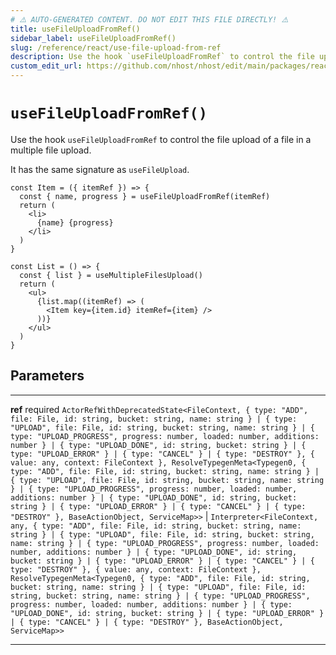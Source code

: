 ```yaml
---
# ⚠️ AUTO-GENERATED CONTENT. DO NOT EDIT THIS FILE DIRECTLY! ⚠️
title: useFileUploadFromRef()
sidebar_label: useFileUploadFromRef()
slug: /reference/react/use-file-upload-from-ref
description: Use the hook `useFileUploadFromRef` to control the file upload of a file in a multiple file upload.
custom_edit_url: https://github.com/nhost/nhost/edit/main/packages/react/src/useFileUpload.ts#L31
---
```


# `useFileUploadFromRef()`

Use the hook `useFileUploadFromRef` to control the file upload of a file in a multiple file upload.

It has the same signature as `useFileUpload`.

```tsx
const Item = ({ itemRef }) => {
  const { name, progress } = useFileUploadFromRef(itemRef)
  return (
    <li>
      {name} {progress}
    </li>
  )
}

const List = () => {
  const { list } = useMultipleFilesUpload()
  return (
    <ul>
      {list.map((itemRef) => (
        <Item key={item.id} itemRef={item} />
      ))}
    </ul>
  )
}
```

## Parameters

---

**<span className="parameter-name">ref</span>** <span className="optional-status">required</span> `ActorRefWithDeprecatedState<FileContext, { type: "ADD", file: File, id: string, bucket: string, name: string } | { type: "UPLOAD", file: File, id: string, bucket: string, name: string } | { type: "UPLOAD_PROGRESS", progress: number, loaded: number, additions: number } | { type: "UPLOAD_DONE", id: string, bucket: string } | { type: "UPLOAD_ERROR" } | { type: "CANCEL" } | { type: "DESTROY" }, { value: any, context: FileContext }, ResolveTypegenMeta<Typegen0, { type: "ADD", file: File, id: string, bucket: string, name: string } | { type: "UPLOAD", file: File, id: string, bucket: string, name: string } | { type: "UPLOAD_PROGRESS", progress: number, loaded: number, additions: number } | { type: "UPLOAD_DONE", id: string, bucket: string } | { type: "UPLOAD_ERROR" } | { type: "CANCEL" } | { type: "DESTROY" }, BaseActionObject, ServiceMap>>` | `Interpreter<FileContext, any, { type: "ADD", file: File, id: string, bucket: string, name: string } | { type: "UPLOAD", file: File, id: string, bucket: string, name: string } | { type: "UPLOAD_PROGRESS", progress: number, loaded: number, additions: number } | { type: "UPLOAD_DONE", id: string, bucket: string } | { type: "UPLOAD_ERROR" } | { type: "CANCEL" } | { type: "DESTROY" }, { value: any, context: FileContext }, ResolveTypegenMeta<Typegen0, { type: "ADD", file: File, id: string, bucket: string, name: string } | { type: "UPLOAD", file: File, id: string, bucket: string, name: string } | { type: "UPLOAD_PROGRESS", progress: number, loaded: number, additions: number } | { type: "UPLOAD_DONE", id: string, bucket: string } | { type: "UPLOAD_ERROR" } | { type: "CANCEL" } | { type: "DESTROY" }, BaseActionObject, ServiceMap>>`

---
